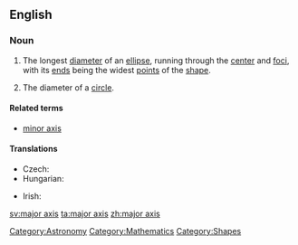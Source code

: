 ==English==

===Noun===
{{en-noun|sg=[[major]] [[axis]]|major axes}}

# {{geometry}} The longest [[diameter]] of an [[ellipse]], running through the [[center]] and [[focus|foci]], with its [[end]]s being the widest [[points]] of the [[shape]].
# {{geometry}} The diameter of a [[circle]].

====Related terms====
* [[minor axis]]

====Translations====
{{trans-top|longest diameter of an ellipse}}
* Czech: {{t-|cs|hlavní osa|f}}
* Hungarian: {{t|hu|főtengely}}
{{trans-mid}}
* Irish: {{t|ga|mór-ais|f}}
{{trans-bottom}}

[[Category:Astronomy]]
[[Category:Mathematics]]
[[Category:Shapes]]

[[sv:major axis]]
[[ta:major axis]]
[[zh:major axis]]